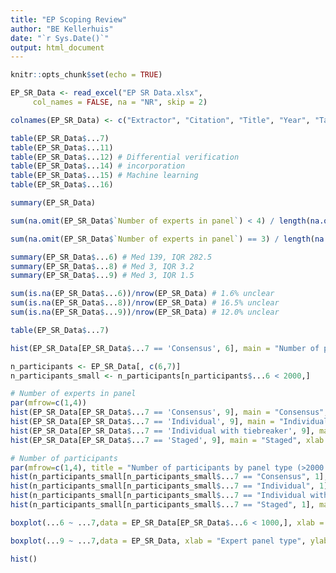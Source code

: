 ```yaml
---
title: "EP Scoping Review"
author: "BE Kellerhuis"
date: "`r Sys.Date()`"
output: html_document
---
```


```r
knitr::opts_chunk$set(echo = TRUE)
```

```r
EP_SR_Data <- read_excel("EP SR Data.xlsx", 
     col_names = FALSE, na = "NR", skip = 2)

colnames(EP_SR_Data) <- c("Extractor", "Citation", "Title", "Year", "Target condition", "Number of decisions", "Expert panel type", "Number of experts in study", "Number of experts in panel", "Specialism", "Same experts each panel", "Differential verification", "Information provided", "Incorporation", "Machine learning", "Pre-labeled", "Outcome", "Comments")
```

```r
table(EP_SR_Data$...7)
table(EP_SR_Data$...11)
table(EP_SR_Data$...12) # Differential verification
table(EP_SR_Data$...14) # incorporation
table(EP_SR_Data$...15) # Machine learning
table(EP_SR_Data$...16)

summary(EP_SR_Data)

sum(na.omit(EP_SR_Data$`Number of experts in panel`) < 4) / length(na.omit(EP_SR_Data$`Number of experts in panel`))

sum(na.omit(EP_SR_Data$`Number of experts in panel`) == 3) / length(na.omit(EP_SR_Data$`Number of experts in panel`))
```

```r
summary(EP_SR_Data$...6) # Med 139, IQR 282.5
summary(EP_SR_Data$...8) # Med 3, IQR 3.2
summary(EP_SR_Data$...9) # Med 3, IQR 1.5

sum(is.na(EP_SR_Data$...6))/nrow(EP_SR_Data) # 1.6% unclear
sum(is.na(EP_SR_Data$...8))/nrow(EP_SR_Data) # 16.5% unclear
sum(is.na(EP_SR_Data$...9))/nrow(EP_SR_Data) # 12.0% unclear

```

```r
table(EP_SR_Data$...7)

hist(EP_SR_Data[EP_SR_Data$...7 == 'Consensus', 6], main = "Number of participants")

n_participants <- EP_SR_Data[, c(6,7)]
n_participants_small <- n_participants[n_participants$...6 < 2000,]

# Number of experts in panel
par(mfrow=c(1,4))
hist(EP_SR_Data[EP_SR_Data$...7 == 'Consensus', 9], main = "Consensus", xlab = "Number of experts", xlim = c(0, 20000), freq = F, ylim = c(0,0.02), breaks = 0:20 * 1000 + 0.5)
hist(EP_SR_Data[EP_SR_Data$...7 == 'Individual', 9], main = "Individual", xlab = "Number of experts", xlim = c(0, 20000), freq = F, ylim = c(0,1), breaks = 0:20 * 1000 + 0.5)
hist(EP_SR_Data[EP_SR_Data$...7 == 'Individual with tiebreaker', 9], main = "Individual with tiebreaker", xlab = "Number of experts", xlim = c(0, 20000), freq = F, ylim = c(0,1), breaks = 0:20 * 1000 + 0.5)
hist(EP_SR_Data[EP_SR_Data$...7 == 'Staged', 9], main = "Staged", xlab = "Number of experts", xlim = c(0, 20000), freq = F, ylim = c(0,1), breaks = 0:20 * 1000 + 0.5)

# Number of participants
par(mfrow=c(1,4), title = "Number of participants by panel type (>2000 excluded.")
hist(n_participants_small[n_participants_small$...7 == "Consensus", 1], main = "Consensus", xlab = "Number of participants", xlim = c(0, 1900), freq = F, ylim = c(0,0.01), breaks = 0:200 * 10 + 0.5)
hist(n_participants_small[n_participants_small$...7 == "Individual", 1], main = "Individual", xlab = "Number of participants", xlim = c(0, 1900), freq = F, ylim = c(0,0.01), breaks = 0:200 * 10 + 0.5)
hist(n_participants_small[n_participants_small$...7 == "Individual with tiebreaker", 1], main = "Individual with tiebreaker", xlab = "Number of participants", xlim = c(0, 1900), freq = F, ylim = c(0,0.01), breaks = 0:200 * 10 + 0.5)
hist(n_participants_small[n_participants_small$...7 == "Staged", 1], main = "Staged", xlab = "Number of participants", xlim = c(0, 1900), freq = F, ylim = c(0,0.01), breaks = 0:200 * 10 + 0.5)
```

```r
boxplot(...6 ~ ...7,data = EP_SR_Data[EP_SR_Data$...6 < 1000,], xlab = "Expert panel type", ylab = "Number of individuals")

boxplot(...9 ~ ...7,data = EP_SR_Data, xlab = "Expert panel type", ylab = "Number of experts")
```

```r
hist()
```